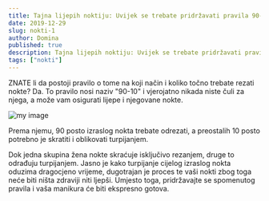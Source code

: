 ```yaml
---
title: Tajna lijepih noktiju: Uvijek se trebate pridržavati pravila 90-10
date: 2019-12-29
slug: nokti-1
author: Domina
published: true
description: Tajna lijepih noktiju: Uvijek se trebate pridržavati pravila 90-10
tags: ["nokti"]
---
```

ZNATE li da postoji pravilo o tome na koji način i koliko točno trebate rezati nokte? Da. To pravilo nosi naziv "90-10" i vjerojatno nikada niste čuli za njega, a može vam osigurati lijepe i njegovane nokte.

![my image](./nokti_blog.jpg)

Prema njemu, 90 posto izraslog nokta trebate odrezati, a preostalih 10 posto potrebno je skratiti i oblikovati turpijanjem.

Dok jedna skupina žena nokte skraćuje isključivo rezanjem, druge to odrađuju turpijanjem. Jasno je kako turpijanje cijelog izraslog nokta oduzima dragocjeno vrijeme, dugotrajan je proces te vaši nokti zbog toga neće biti ništa zdraviji niti ljepši. Umjesto toga, pridržavajte se spomenutog pravila i vaša manikura će biti ekspresno gotova.
